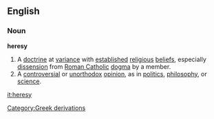 ==English==
===Noun===
{{wikipedia}}
'''heresy'''
#A [[doctrine]] at [[variance]] with [[establish]]ed [[religious]] [[belief]]s, especially [[dissension]] from [[Roman Catholic]] [[dogma]] by a member.
#A [[controversial]] or [[unorthodox]] [[opinion]], as in [[politics]], [[philosophy]], or [[science]].
[[Category:Greek derivations]]

[[it:heresy]]